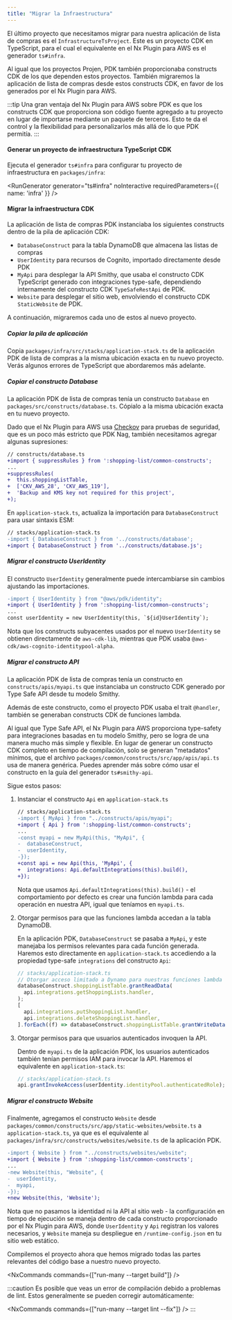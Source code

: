 ```yaml
---
title: "Migrar la Infraestructura"
---
```





El último proyecto que necesitamos migrar para nuestra aplicación de lista de compras es el `InfrastructureTsProject`. Este es un proyecto CDK en TypeScript, para el cual el equivalente en el Nx Plugin para AWS es el <Link path="/guides/typescript-infrastructure">generador `ts#infra`</Link>.

Al igual que los proyectos Projen, PDK también proporcionaba constructs CDK de los que dependen estos proyectos. También migraremos la aplicación de lista de compras desde estos constructs CDK, en favor de los generados por el Nx Plugin para AWS.

:::tip
Una gran ventaja del Nx Plugin para AWS sobre PDK es que los constructs CDK que proporciona son código fuente agregado a tu proyecto en lugar de importarse mediante un paquete de terceros. Esto te da el control y la flexibilidad para personalizarlos más allá de lo que PDK permitía.
:::

#### Generar un proyecto de infraestructura TypeScript CDK

Ejecuta el <Link path="/guides/typescript-infrastructure">generador `ts#infra`</Link> para configurar tu proyecto de infraestructura en `packages/infra`:

<RunGenerator generator="ts#infra" noInteractive requiredParameters={{ name: 'infra' }} />

#### Migrar la infraestructura CDK

La aplicación de lista de compras PDK instanciaba los siguientes constructs dentro de la pila de aplicación CDK:

- `DatabaseConstruct` para la tabla DynamoDB que almacena las listas de compras
- `UserIdentity` para recursos de Cognito, importado directamente desde PDK
- `MyApi` para desplegar la API Smithy, que usaba el constructo CDK TypeScript generado con integraciones type-safe, dependiendo internamente del constructo CDK `TypeSafeRestApi` de PDK.
- `Website` para desplegar el sitio web, envolviendo el constructo CDK `StaticWebsite` de PDK.

A continuación, migraremos cada uno de estos al nuevo proyecto.

##### Copiar la pila de aplicación

Copia `packages/infra/src/stacks/application-stack.ts` de la aplicación PDK de lista de compras a la misma ubicación exacta en tu nuevo proyecto. Verás algunos errores de TypeScript que abordaremos más adelante.

##### Copiar el constructo Database

La aplicación PDK de lista de compras tenía un constructo `Database` en `packages/src/constructs/database.ts`. Cópialo a la misma ubicación exacta en tu nuevo proyecto.

Dado que el Nx Plugin para AWS usa [Checkov](https://www.checkov.io/) para pruebas de seguridad, que es un poco más estricto que PDK Nag, también necesitamos agregar algunas supresiones:

```diff lang="ts"
// constructs/database.ts
+import { suppressRules } from ':shopping-list/common-constructs';
...
+suppressRules(
+  this.shoppingListTable,
+  ['CKV_AWS_28', 'CKV_AWS_119'],
+  'Backup and KMS key not required for this project',
+);
```

En `application-stack.ts`, actualiza la importación para `DatabaseConstruct` para usar sintaxis ESM:

```diff lang="ts"
// stacks/application-stack.ts
-import { DatabaseConstruct } from '../constructs/database';
+import { DatabaseConstruct } from '../constructs/database.js';
```

##### Migrar el constructo UserIdentity

El constructo `UserIdentity` generalmente puede intercambiarse sin cambios ajustando las importaciones.

```diff lang="ts"
-import { UserIdentity } from "@aws/pdk/identity";
+import { UserIdentity } from ':shopping-list/common-constructs';
...
const userIdentity = new UserIdentity(this, `${id}UserIdentity`);
```

Nota que los constructs subyacentes usados por el nuevo `UserIdentity` se obtienen directamente de `aws-cdk-lib`, mientras que PDK usaba `@aws-cdk/aws-cognito-identitypool-alpha`.

##### Migrar el constructo API

La aplicación PDK de lista de compras tenía un constructo en `constructs/apis/myapi.ts` que instanciaba un constructo CDK generado por Type Safe API desde tu modelo Smithy.

Además de este constructo, como el proyecto PDK usaba el trait `@handler`, también se generaban constructs CDK de funciones lambda.

Al igual que Type Safe API, el Nx Plugin para AWS proporciona type-safety para integraciones basadas en tu modelo Smithy, pero se logra de una manera mucho más simple y flexible. En lugar de generar un constructo CDK completo en tiempo de compilación, solo se generan "metadatos" mínimos, que el archivo `packages/common/constructs/src/app/apis/api.ts` usa de manera genérica. Puedes aprender más sobre cómo usar el constructo en la <Link path="/guides/ts-smithy-api">guía del generador `ts#smithy-api`</Link>.

Sigue estos pasos:

<Steps>

1. Instanciar el constructo `Api` en `application-stack.ts`

    ```diff lang="ts"
    // stacks/application-stack.ts
    -import { MyApi } from "../constructs/apis/myapi";
    +import { Api } from ':shopping-list/common-constructs';
    ...
    -const myapi = new MyApi(this, "MyApi", {
    -  databaseConstruct,
    -  userIdentity,
    -});
    +const api = new Api(this, 'MyApi', {
    +  integrations: Api.defaultIntegrations(this).build(),
    +});
    ```

    Nota que usamos `Api.defaultIntegrations(this).build()` - el comportamiento por defecto es crear una función lambda para cada operación en nuestra API, igual que teníamos en `myapi.ts`.

1. Otorgar permisos para que las funciones lambda accedan a la tabla DynamoDB.

    En la aplicación PDK, `DatabaseConstruct` se pasaba a `MyApi`, y este manejaba los permisos relevantes para cada función generada. Haremos esto directamente en `application-stack.ts` accediendo a la propiedad type-safe `integrations` del constructo `Api`:

    ```ts
    // stacks/application-stack.ts
    // Otorgar acceso limitado a Dynamo para nuestras funciones lambda
    databaseConstruct.shoppingListTable.grantReadData(
      api.integrations.getShoppingLists.handler,
    );
    [
      api.integrations.putShoppingList.handler,
      api.integrations.deleteShoppingList.handler,
    ].forEach((f) => databaseConstruct.shoppingListTable.grantWriteData(f));
    ```

1. Otorgar permisos para que usuarios autenticados invoquen la API.

    Dentro de `myapi.ts` de la aplicación PDK, los usuarios autenticados también tenían permisos IAM para invocar la API. Haremos el equivalente en `application-stack.ts`:

    ```ts
    // stacks/application-stack.ts
    api.grantInvokeAccess(userIdentity.identityPool.authenticatedRole);
    ```

</Steps>

##### Migrar el constructo Website

Finalmente, agregamos el constructo `Website` desde `packages/common/constructs/src/app/static-websites/website.ts` a `application-stack.ts`, ya que es el equivalente al `packages/infra/src/constructs/websites/website.ts` de la aplicación PDK.

```diff lang="ts"
-import { Website } from "../constructs/websites/website";
+import { Website } from ':shopping-list/common-constructs';
...
-new Website(this, "Website", {
-  userIdentity,
-  myapi,
-});
+new Website(this, 'Website');
```

Nota que no pasamos la identidad ni la API al sitio web - la configuración en tiempo de ejecución se maneja dentro de cada constructo proporcionado por el Nx Plugin para AWS, donde `UserIdentity` y `Api` registran los valores necesarios, y `Website` maneja su despliegue en `/runtime-config.json` en tu sitio web estático.

Compilemos el proyecto ahora que hemos migrado todas las partes relevantes del código base a nuestro nuevo proyecto.

<NxCommands commands={["run-many --target build"]} />

:::caution
Es posible que veas un error de compilación debido a problemas de lint. Estos generalmente se pueden corregir automáticamente:

<NxCommands commands={["run-many --target lint --fix"]} />
:::